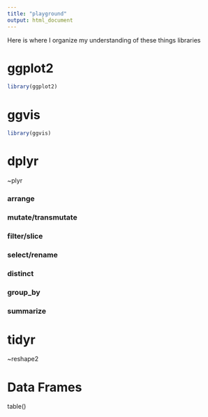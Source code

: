 ```yaml
---
title: "playground"
output: html_document
---
```



Here is where I organize my understanding of these things libraries







# ggplot2
```r
library(ggplot2)
```

# ggvis
```r
library(ggvis)
```



# dplyr
~plyr

### arrange
### mutate/transmutate
### filter/slice
### select/rename
### distinct

### group_by
### summarize



# tidyr
~reshape2

# Data Frames

table()
